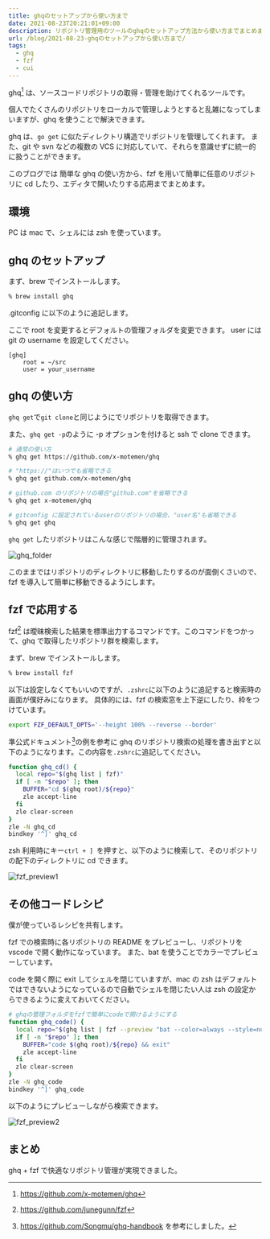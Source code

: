 ```yaml
---
title: ghqのセットアップから使い方まで
date: 2021-08-23T20:21:01+09:00
description: リポジトリ管理用のツールのghqのセットアップ方法から使い方までまとめます。fzfでの検索などの応用もあります。
url: /blog/2021-08-23-ghqのセットアップから使い方まで/
tags:
  - ghq
  - fzf
  - cui
---
```


ghq[^ghq] は、ソースコードリポジトリの取得・管理を助けてくれるツールです。

個人でたくさんのリポジトリをローカルで管理しようとすると乱雑になってしまいますが、ghq を使うことで解決できます。

ghq は、`go get` に似たディレクトリ構造でリポジトリを管理してくれます。
また、git や svn などの複数の VCS に対応していて、それらを意識せずに統一的に扱うことができます。

このブログでは 簡単な ghq の使い方から、fzf を用いて簡単に任意のリポジトリに cd したり、エディタで開いたりする応用までまとめます。

## 環境

PC は mac で、シェルには zsh を使っています。

## ghq のセットアップ

まず、brew でインストールします。

```sh
% brew install ghq
```

.gitconfig に以下のように追記します。

ここで root を変更するとデフォルトの管理フォルダを変更できます。
user には git の username を設定してください。

```
[ghq]
	root = ~/src
	user = your_username
```

## ghq の使い方

`ghq get`で`git clone`と同じようにでリポジトリを取得できます。

また、`ghq get -p`のように -p オプションを付けると ssh で clone できます。

```sh
# 通常の使い方
% ghq get https://github.com/x-motemen/ghq

# "https://"はいつでも省略できる
% ghq get github.com/x-motemen/ghq

# github.com のリポジトリの場合"github.com"を省略できる
% ghq get x-motemen/ghq

# gitconfig に設定されているuserのリポジトリの場合、"user名"も省略できる
% ghq get ghq
```

`ghq get` したリポジトリはこんな感じで階層的に管理されます。

![ghq_folder](/img/ghq_folder.png "ghq_folder")

このままではリポジトリのディレクトリに移動したりするのが面倒くさいので、 fzf を導入して簡単に移動できるようにします。

## fzf で応用する

fzf[^fzf] は曖昧検索した結果を標準出力するコマンドです。このコマンドをつかって、ghq で取得したリポジトリ群を検索します。

まず、brew でインストールします。

```sh
% brew install fzf
```

以下は設定しなくてもいいのですが、`.zshrc`に以下のように追記すると検索時の画面が僕好みになります。
具体的には、fzf の検索窓を上下逆にしたり、枠をつけています。

```sh
export FZF_DEFAULT_OPTS='--height 100% --reverse --border'
```

準公式ドキュメント[^ghqhandbook]の例を参考に ghq のリポジトリ検索の処理を書き出すと以下のようになります。この内容を`.zshrc`に追記してください。

```sh
function ghq_cd() {
  local repo="$(ghq list | fzf)"
  if [ -n "$repo" ]; then
    BUFFER="cd $(ghq root)/${repo}"
    zle accept-line
  fi
  zle clear-screen
}
zle -N ghq_cd
bindkey '^]' ghq_cd
```

zsh 利用時にキー`ctrl + ] `を押すと、以下のように検索して、そのリポジトリの配下のディレクトリに cd できます。

![fzf_preview1](/img/fzf_preview1.png "fzf_preview1")

## その他コードレシピ

僕が使っているレシピを共有します。

fzf での検索時に各リポジトリの README をプレビューし、リポジトリを vscode で開く動作になっています。
また、bat を使うことでカラーでプレビューしています。

code を開く際に exit してシェルを閉じていますが、mac の zsh はデフォルトではできないようになっているので自動でシェルを閉じたい人は zsh の設定からできるように変えておいてください。

```sh
# ghqの管理フォルダをfzfで簡単にcodeで開けるようにする
function ghq_code() {
  local repo="$(ghq list | fzf --preview "bat --color=always --style=numbers --line-range=:100 $(ghq root)/{}/README.*")"
  if [ -n "$repo" ]; then
    BUFFER="code $(ghq root)/${repo} && exit"
    zle accept-line
  fi
  zle clear-screen
}
zle -N ghq_code
bindkey '^]' ghq_code
```

以下のようにプレビューしながら検索できます。

![fzf_preview2](/img/fzf_preview2.png "fzf_preview2")

## まとめ

ghq + fzf で快適なリポジトリ管理が実現できました。

[^ghq]: https://github.com/x-motemen/ghq
[^fzf]: https://github.com/junegunn/fzf
[^ghqhandbook]: https://github.com/Songmu/ghq-handbook を参考にしました。
